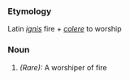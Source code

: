 ===Etymology===
Latin ''[[ignis]]'' fire + ''[[colere]]'' to worship
===Noun===
#''(Rare):'' A worshiper of fire